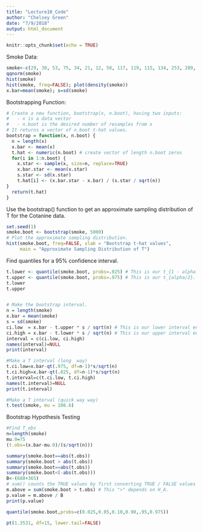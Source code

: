 ```yaml
---
title: "Lecture10_Code"
author: "Chelsey Green"
date: "7/9/2018"
output: html_document
---
```


```r
knitr::opts_chunk$set(echo = TRUE)
```

Smoke Data:

```r
smoke<-c(29, 30, 53, 75, 34, 21, 12, 58, 117, 119, 115, 134, 253, 289, 287)
qqnorm(smoke)
hist(smoke)
hist(smoke, freq=FALSE); plot(density(smoke))
x.bar=mean(smoke); s=sd(smoke)
```

Bootstrapping Function:
```r
# Create a new function, bootstrap(x, n.boot), having two inputs:
#   - x is a data vector
#   - n.boot is the desired number of resamples from x
# It returns a vector of n.boot t-hat values.
bootstrap = function(x, n.boot) {
  n = length(x)
  x.bar <- mean(x)
  t.hat <- numeric(n.boot) # create vector of length n.boot zeros
  for(i in 1:n.boot) {
    x.star <- sample(x, size=n, replace=TRUE)
    x.bar.star <- mean(x.star)
    s.star <- sd(x.star)
    t.hat[i] <- (x.bar.star - x.bar) / (s.star / sqrt(n))
}
  return(t.hat)
}
```


Use the bootstrap() function to get an approximate sampling
distribution of T for the Cotanine data.
```r
set.seed(1)
smoke.boot <- bootstrap(smoke, 5000)
# Plot the approximate sampling distribution.
hist(smoke.boot, freq=FALSE, xlab = "Bootstrap t-hat values",
     main = "Approximate Sampling Distribution of T")
```

Find quantiles for a 95% confidence interval.
```r
t.lower <- quantile(smoke.boot, probs=.025) # This is our t_{1 - alpha.2}.
t.upper <- quantile(smoke.boot, probs=.975) # This is our t_{alpha/2}.
t.lower
t.upper


# Make the bootstrap interval.
n = length(smoke)
x.bar = mean(smoke)
s = sd(smoke)
ci.low  = x.bar - t.upper * s / sqrt(n) # This is our lower interval endpoint.
ci.high = x.bar - t.lower * s / sqrt(n) # This is our upper interval endpoint.
interval = c(ci.low, ci.high)
names(interval)=NULL
print(interval)

#Make a T interval (long  way)
t.ci.low=x.bar-qt(.975, df=n-1)*s/sqrt(n)
t.ci.high=x.bar-qt(.025, df=n-1)*s/sqrt(n)
t.interval=c(t.ci.low, t.ci.high)
names(t.interval)=NULL
print(t.interval)

#Make a T interval (quick way way)
t.test(smoke, mu = 108.6)
```


Bootstrap Hypothesis Testing
```r
#Find T_obs
n=length(smoke)
mu.0=75
(t.obs=(x.bar-mu.0)/(s/sqrt(n)))

summary(smoke.boot==abs(t.obs))
summary(smoke.boot > abs(t.obs))
summary(smoke.boot==abs(t.obs))
summary(smoke.boot<(-abs(t.obs)))
B<-(688+365)
# sum() counts the TRUE values by first converting TRUE / FALSE values to 1 / 0.
m.above = sum(smoke.boot > t.obs) # This ">" depends on H_A.
p.value = m.above / B
print(p.value)

quantile(smoke.boot,probs=c(0.025,0.05,0.10,0.90,.95,0.975))

pt(1.3531, df=15, lower.tail=FALSE)
```


